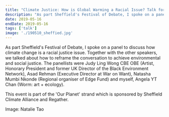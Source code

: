 ```yaml
---
title: "Climate Justice: How is Global Warming a Racial Issue? Talk for Sheffield's Festival of Debate at the University of Sheffield"
description: "As part Sheffield's Festival of Debate, I spoke on a panel to discuss how climate change is a racial justice issue. Together with the other speakers, we talked about how to reframe the conversation to achieve environmental and social justice. The panellists were Judy Ling Wong CBE OBE (Artist, Honorary President and former UK Director of the Black Environment Network), Asad Rehman (Executive Director at War on Want), Natasha Mumbi Nkonde (Regional organiser of Edge Fund) and myself, Angela YT Chan (Worm: art + ecology)."
date: 2019-05-16
endDate: 2019-05-16
tags: ['talk']
image: './190510_sheffied.jpg'
---
```


As part Sheffield's Festival of Debate, I spoke on a panel to discuss how climate change is a racial justice issue. Together with the other speakers, we talked about how to reframe the conversation to achieve environmental and social justice. The panellists were Judy Ling Wong CBE OBE (Artist, Honorary President and former UK Director of the Black Environment Network), Asad Rehman (Executive Director at War on Want), Natasha Mumbi Nkonde (Regional organiser of Edge Fund) and myself, Angela YT Chan (Worm: art + ecology).

This event is part of the 'Our Planet' strand which is sponsored by Sheffield Climate Alliance and Regather. 

Image: Natalie Tao